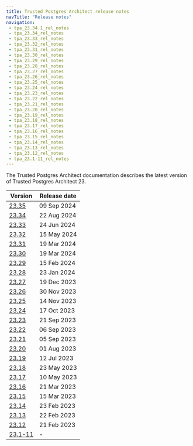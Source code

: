 ```yaml
---
title: Trusted Postgres Architect release notes
navTitle: "Release notes"
navigation:
 - tpa_23.34.1_rel_notes
 - tpa_23.34_rel_notes
 - tpa_23.33_rel_notes
 - tpa_23.32_rel_notes
 - tpa_23.31_rel_notes
 - tpa_23.30_rel_notes
 - tpa_23.29_rel_notes
 - tpa_23.28_rel_notes
 - tpa_23.27_rel_notes
 - tpa_23.26_rel_notes
 - tpa_23.25_rel_notes
 - tpa_23.24_rel_notes
 - tpa_23.23_rel_notes
 - tpa_23.22_rel_notes
 - tpa_23.21_rel_notes
 - tpa_23.20_rel_notes
 - tpa_23.19_rel_notes
 - tpa_23.18_rel_notes
 - tpa_23.17_rel_notes
 - tpa_23.16_rel_notes
 - tpa_23.15_rel_notes
 - tpa_23.14_rel_notes
 - tpa_23.13_rel_notes
 - tpa_23.12_rel_notes
 - tpa_23.1-11_rel_notes
---
```


The Trusted Postgres Architect documentation describes the latest version of Trusted Postgres Architect 23. 

|           Version            | Release date |
| ---------------------------- | ------------ |
| [23.35](tpa_23.34.1_rel_notes) | 09 Sep 2024  |
| [23.34](tpa_23.34_rel_notes) | 22 Aug 2024  |
| [23.33](tpa_23.33_rel_notes) | 24 Jun 2024  |
| [23.32](tpa_23.32_rel_notes) | 15 May 2024  |
| [23.31](tpa_23.31_rel_notes) | 19 Mar 2024  |
| [23.30](tpa_23.30_rel_notes) | 19 Mar 2024  |
| [23.29](tpa_23.29_rel_notes) | 15 Feb 2024  |
| [23.28](tpa_23.28_rel_notes) | 23 Jan 2024  |
| [23.27](tpa_23.27_rel_notes) | 19 Dec 2023  |
| [23.26](tpa_23.26_rel_notes) | 30 Nov 2023  |
| [23.25](tpa_23.25_rel_notes) | 14 Nov 2023  |
| [23.24](tpa_23.24_rel_notes) | 17 Oct 2023  |
| [23.23](tpa_23.23_rel_notes) | 21 Sep 2023  |
| [23.22](tpa_23.22_rel_notes) | 06 Sep 2023  |
| [23.21](tpa_23.21_rel_notes) | 05 Sep 2023  |
| [23.20](tpa_23.20_rel_notes) | 01 Aug 2023  |
| [23.19](tpa_23.19_rel_notes) | 12 Jul 2023  |
| [23.18](tpa_23.18_rel_notes) | 23 May 2023  |
| [23.17](tpa_23.17_rel_notes) | 10 May 2023  |
| [23.16](tpa_23.16_rel_notes) | 21 Mar 2023  |
| [23.15](tpa_23.15_rel_notes) | 15 Mar 2023  |
| [23.14](tpa_23.14_rel_notes) | 23 Feb 2023  |
| [23.13](tpa_23.13_rel_notes) | 22 Feb 2023  |
| [23.12](tpa_23.12_rel_notes) | 21 Feb 2023  |
| [23.1-11](tpa_23.1-11_rel_notes)| - |

